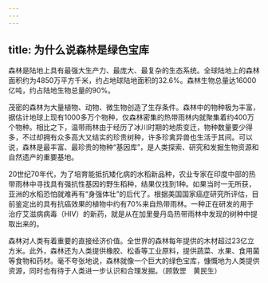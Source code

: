 ```yaml
---
---
---
```

title: 为什么说森林是绿色宝库
---




森林是陆地上具有最强大生产力、最庞大、最复杂的生态系统。全球陆地上的森林面积约为4850万平方千米，约占地球陆地面积的32.6%。森林生物总量达16000亿吨，约占陆地生物总量的90%。

茂密的森林为大量植物、动物、微生物创造了生存条件。森林中的物种极为丰富，据估计地球上现有1000多万个物种，仅森林密集的热带雨林内就聚集着约400万个物种。相比之下，温带雨林由于经历了冰川时期的地质变迁，物种数量要少得多，不过却拥有众多高大又结实的珍贵树种，许多珍禽异兽也生活于其间。可以说，森林是最丰富、最珍贵的物种“基因库”，是人类探索、研究和发掘生物资源和自然遗产的重要基地。



20世纪70年代，为了培育能抵抗矮化病的水稻新品种，农业专家在印度中部的热带雨林中寻找具有强抗性基因的野生稻种，结果仅找到1种。如果当时一无所获，亚洲的水稻恐怕就难再有“身强体壮”的后代了。根据美国国家癌症研究所评估，目前鉴定出的具有抗癌效果的植物中约有70%来自热带雨林。一种正在研发的用于治疗艾滋病病毒（HIV）的新药，就是从在加里曼丹岛热带雨林中发现的树种中提取出来的。

森林对人类有着重要的直接经济价值。全世界的森林每年提供的木材超过23亿立方米。此外，森林还为人类提供橡胶、松香等工业原料，提供蔬菜、水果、食用菌等食物和药材。毫不夸张地说，森林就像一个巨大的绿色宝库，慷慨地为人类提供资源，同时也有待于人类进一步认识和合理发掘。（顾敦罡　黄民生）
